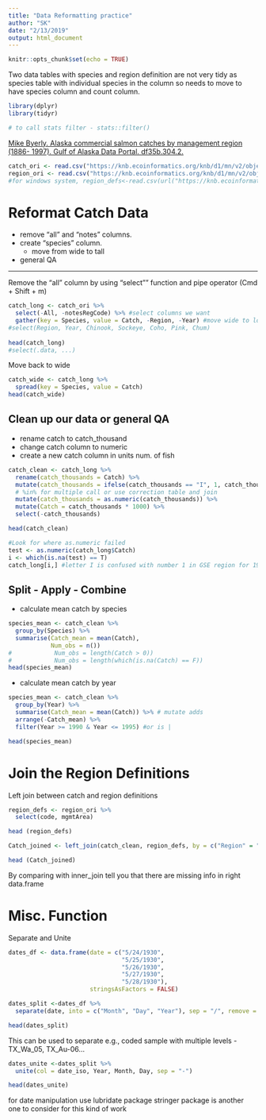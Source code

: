 ```yaml
---
title: "Data Reformatting practice"
author: "SK"
date: "2/13/2019"
output: html_document
---
```


```r
knitr::opts_chunk$set(echo = TRUE)
```

Two data tables with species and region definition are not very tidy as species table with individual species in the column so needs to move to have species column and count column.

```r
library(dplyr)
library(tidyr)

# to call stats filter - stats::filter()
```

[Mike Byerly. Alaska commercial salmon catches by management region (1886- 1997). Gulf of Alaska Data Portal. df35b.304.2.](https://knb.ecoinformatics.org/view/df35b.304.2)

```r
catch_ori <- read.csv("https://knb.ecoinformatics.org/knb/d1/mn/v2/object/df35b.302.1", stringsAsFactors = F)
region_ori <- read.csv("https://knb.ecoinformatics.org/knb/d1/mn/v2/object/df35b.303.1", stringsAsFactors = F)
#for windows system, region_defs<-read.csv(url("https://knb.ecoinformatics.org/knb/d1/mn/v2/object/df35b.303.1", method = "libcurl"),stringsAsFactors = FALSE)
```

# Reformat Catch Data

* remove "all" and "notes" columns.
* create "species" column.
    - move from wide to tall
* general QA

****
Remove the "all" column by using "select"" function and pipe operator (Cmd + Shift + m)

```r
catch_long <- catch_ori %>% 
  select(-All, -notesRegCode) %>% #select columns we want
  gather(key = Species, value = Catch, -Region, -Year) #move wide to long
#select(Region, Year, Chinook, Sockeye, Coho, Pink, Chum)
  
head(catch_long)
#select(.data, ...)
```

Move back to wide
```r
catch_wide <- catch_long %>% 
  spread(key = Species, value = Catch)
head(catch_wide)
```

## Clean up our data or general QA

* rename catch to catch_thousand
* change catch column to numeric
* create a new catch column in units num. of fish

```r
catch_clean <- catch_long %>% 
  rename(catch_thousands = Catch) %>%
  mutate(catch_thousands = ifelse(catch_thousands == "I", 1, catch_thousands)) %>% 
  # %in% for multiple call or use correction table and join
  mutate(catch_thousands = as.numeric(catch_thousands)) %>% 
  mutate(Catch = catch_thousands * 1000) %>% 
  select(-catch_thousands)

head(catch_clean)
```

```r
#Look for where as.numeric failed
test <- as.numeric(catch_long$Catch)
i <- which(is.na(test) == T)
catch_long[i,] #letter I is confused with number 1 in GSE region for 1955 (401 case)
```

## Split - Apply - Combine

* calculate mean catch by species
```r
species_mean <- catch_clean %>% 
  group_by(Species) %>% 
  summarise(Catch_mean = mean(Catch),
            Num_obs = n())
#            Num_obs = length(Catch > 0))
#            Num_obs = length(which(is.na(Catch) == F))
head(species_mean)
```

* calculate mean catch by year
```r
species_mean <- catch_clean %>% 
  group_by(Year) %>% 
  summarise(Catch_mean = mean(Catch)) %>% # mutate adds
  arrange(-Catch_mean) %>% 
  filter(Year >= 1990 & Year <= 1995) #or is |

head(species_mean)
```

# Join the Region Definitions

Left join between catch and region definitions
```r
region_defs <- region_ori %>% 
  select(code, mgmtArea)

head (region_defs)
```

```r
Catch_joined <- left_join(catch_clean, region_defs, by = c("Region" = "code")) # or by = "Region" with rename (Region = code)

head (Catch_joined)
```
By comparing with inner_join tell you that there are missing info in right data.frame

# Misc. Function

Separate and Unite

```r
dates_df <- data.frame(date = c("5/24/1930",
                                "5/25/1930",
                                "5/26/1930",
                                "5/27/1930",
                                "5/28/1930"),
                       stringsAsFactors = FALSE)

```

```r
dates_split <-dates_df %>% 
  separate(date, into = c("Month", "Day", "Year"), sep = "/", remove = F)

head(dates_split)
```
This can be used to separate e.g., coded sample with multiple levels - TX_Wa_05, TX_Au-06...

```r
dates_unite <-dates_split %>% 
  unite(col = date_iso, Year, Month, Day, sep = "-")

head(dates_unite)
```
for date manipulation use lubridate package
stringer package is another one to consider for this kind of work
